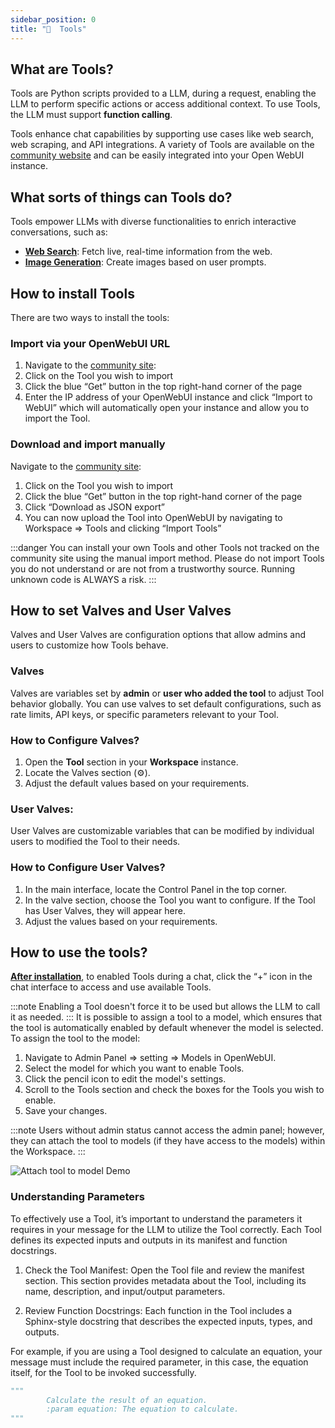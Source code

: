 ```yaml
---
sidebar_position: 0
title: "🔧  Tools"
---
```


## What are Tools?
Tools are Python scripts provided to a LLM, during a request, enabling the LLM to perform specific actions or access additional context. To use Tools, the LLM must support **function calling**.

Tools enhance chat capabilities by supporting use cases like web search, web scraping, and API integrations. A variety of Tools are available on the [community website](https://openwebui.com/tools/) and can be easily integrated into your Open WebUI instance.

## What sorts of things can Tools do?
Tools empower LLMs with diverse functionalities to enrich interactive conversations, such as:

- [**Web Search**](https://openwebui.com/t/constliakos/web_search/): Fetch live, real-time information from the web.
- [**Image Generation**](https://openwebui.com/t/justinrahb/image_gen/): Create images based on user prompts.

## How to install Tools
There are two ways to install the tools:
### Import via your OpenWebUI URL
1) Navigate to the [community site](https://openwebui.com/tools/):
2) Click on the Tool you wish to import
3) Click the blue “Get” button in the top right-hand corner of the page
4) Enter the IP address of your OpenWebUI instance and click “Import to WebUI” which will automatically open your instance and allow you to import the Tool.
### Download and import manually
Navigate to the [community site](https://openwebui.com/tools/):
1) Click on the Tool you wish to import
2) Click the blue “Get” button in the top right-hand corner of the page
3) Click “Download as JSON export”
4) You can now upload the Tool into OpenWebUI by navigating to Workspace => Tools and clicking “Import Tools”

:::danger
You can install your own Tools and other Tools not tracked on the community site using the manual import method. Please do not import Tools you do not understand or are not from a trustworthy source. Running unknown code is ALWAYS a risk.
:::
## How to set Valves and User Valves
Valves and User Valves are configuration options that allow admins and users to customize how Tools behave.

### Valves
Valves are variables set by **admin** or **user who added the tool** to adjust Tool behavior globally. You can use valves to set default configurations, such as rate limits, API keys, or specific parameters relevant to your Tool.
### How to Configure Valves?
1. Open the **Tool** section in your **Workspace** instance.
2. Locate the Valves section (⚙️).
3. Adjust the default values based on your requirements.

### User Valves:
User Valves are customizable variables that can be modified by individual users to modified the Tool to their needs.
### How to Configure User Valves?
1. In the main interface, locate the Control Panel in the top corner.
2. In the valve section, choose the Tool you want to configure. If the Tool has User Valves, they will appear here.
3. Adjust the values based on your requirements.

## How to use the tools?
[**After installation**](#how-to-install-tools), to enabled Tools during a chat, click the “+” icon in the chat interface to access and use available Tools.

:::note
 Enabling a Tool doesn't force it to be used but allows the LLM to call it as needed.
:::
It is possible to assign a tool to a model, which ensures that the tool is automatically enabled by default whenever the model is selected. 
To assign the tool to the model:
1. Navigate to Admin Panel => setting => Models in OpenWebUI.
2. Select the model for which you want to enable Tools.
3. Click the pencil icon to edit the model's settings.
4. Scroll to the Tools section and check the boxes for the Tools you wish to enable.
5. Save your changes.

:::note
Users without admin status cannot access the admin panel; however, they can attach the tool to models (if they have access to the models) within the Workspace.
:::

![Attach tool to model Demo](/img/tool-model.gif)


### Understanding Parameters
To effectively use a Tool, it’s important to understand the parameters it requires in your message for the LLM to utilize the Tool correctly. Each Tool defines its expected inputs and outputs in its manifest and function docstrings.

1. Check the Tool Manifest:
Open the Tool file and review the manifest section.
This section provides metadata about the Tool, including its name, description, and input/output parameters.

2. Review Function Docstrings:
Each function in the Tool includes a Sphinx-style docstring that describes the expected inputs, types, and outputs.

For example, if you are using a Tool designed to calculate an equation, your message must include the required parameter, in this case, the equation itself, for the Tool to be invoked successfully.

```python
"""
        Calculate the result of an equation.
        :param equation: The equation to calculate.
"""
```

